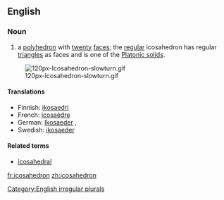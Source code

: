 {{wikipedia}}

==English==
===Noun===
{{en-noun2|'''icosahedron'''|'''[[icosahedra]] '''or''' [[icosahedrons]]'''}}

#{{geometry}} a [[polyhedron]] with [[twenty]] [[face]]s; the [[regular]] icosahedron has regular [[triangle]]s as faces and is one of the [[Platonic solid]]s.
[[Image:120px-Icosahedron-slowturn.gif]]

====Translations====
{{top}}
*Finnish: [[ikosaedri]]
*French: [[icosaèdre]] {{m}}
*German: [[Ikosaeder]] {{m}}, {{n}}
*Swedish: [[ikosaeder]] {{c}}
{{bottom}}

====Related terms====
*[[icosahedral]]

[[Category:English irregular plurals]]

[[fr:icosahedron]]
[[zh:icosahedron]]